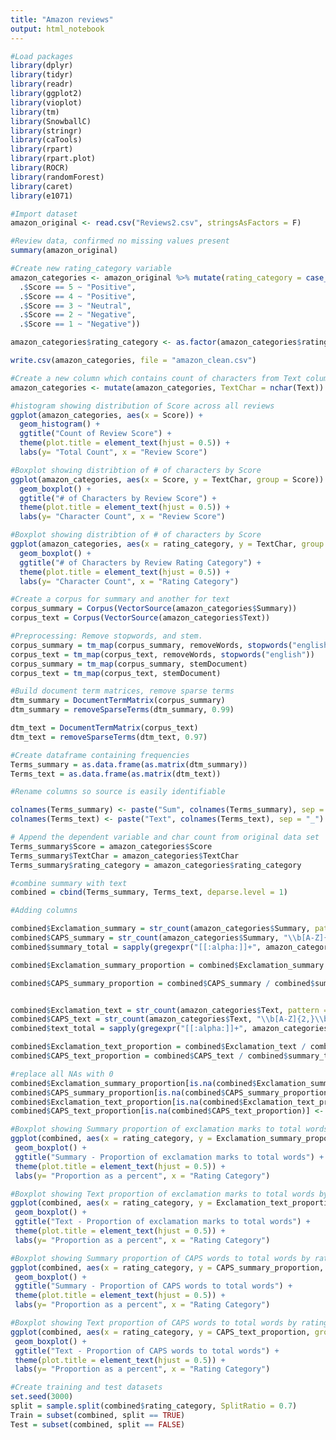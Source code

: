---
title: "Amazon reviews"
output: html_notebook
---


```{r}

#Load packages
library(dplyr)
library(tidyr)
library(readr)
library(ggplot2)
library(vioplot)
library(tm)
library(SnowballC)
library(stringr)
library(caTools)
library(rpart)
library(rpart.plot)
library(ROCR)
library(randomForest)
library(caret)
library(e1071)

#Import dataset
amazon_original <- read.csv("Reviews2.csv", stringsAsFactors = F)


```

```{r}
#Review data, confirmed no missing values present
summary(amazon_original)
```


```{r}
#Create new rating_category variable
amazon_categories <- amazon_original %>% mutate(rating_category = case_when(
  .$Score == 5 ~ "Positive",
  .$Score == 4 ~ "Positive",
  .$Score == 3 ~ "Neutral",
  .$Score == 2 ~ "Negative",
  .$Score == 1 ~ "Negative"))

amazon_categories$rating_category <- as.factor(amazon_categories$rating_category)

write.csv(amazon_categories, file = "amazon_clean.csv")

#Create a new column which contains count of characters from Text column
amazon_categories <- mutate(amazon_categories, TextChar = nchar(Text))

```


```{r}
#histogram showing distribution of Score across all reviews
ggplot(amazon_categories, aes(x = Score)) +
  geom_histogram() +
  ggtitle("Count of Review Score") +
  theme(plot.title = element_text(hjust = 0.5)) +
  labs(y= "Total Count", x = "Review Score")


```

```{r}
#Boxplot showing distribtion of # of characters by Score
ggplot(amazon_categories, aes(x = Score, y = TextChar, group = Score)) + 
  geom_boxplot() +
  ggtitle("# of Characters by Review Score") +
  theme(plot.title = element_text(hjust = 0.5)) +
  labs(y= "Character Count", x = "Review Score")

#Boxplot showing distribtion of # of characters by Score
ggplot(amazon_categories, aes(x = rating_category, y = TextChar, group = rating_category)) + 
  geom_boxplot() +
  ggtitle("# of Characters by Review Rating Category") +
  theme(plot.title = element_text(hjust = 0.5)) +
  labs(y= "Character Count", x = "Rating Category")

```

```{r}
#Create a corpus for summary and another for text
corpus_summary = Corpus(VectorSource(amazon_categories$Summary))
corpus_text = Corpus(VectorSource(amazon_categories$Text))

#Preprocessing: Remove stopwords, and stem.
corpus_summary = tm_map(corpus_summary, removeWords, stopwords("english"))
corpus_text = tm_map(corpus_text, removeWords, stopwords("english"))
corpus_summary = tm_map(corpus_summary, stemDocument)
corpus_text = tm_map(corpus_text, stemDocument)

#Build document term matrices, remove sparse terms
dtm_summary = DocumentTermMatrix(corpus_summary)
dtm_summary = removeSparseTerms(dtm_summary, 0.99)

dtm_text = DocumentTermMatrix(corpus_text)
dtm_text = removeSparseTerms(dtm_text, 0.97)
```


```{r}

#Create dataframe containing frequencies
Terms_summary = as.data.frame(as.matrix(dtm_summary))
Terms_text = as.data.frame(as.matrix(dtm_text))

#Rename columns so source is easily identifiable

colnames(Terms_summary) <- paste("Sum", colnames(Terms_summary), sep = "_")
colnames(Terms_text) <- paste("Text", colnames(Terms_text), sep = "_")

# Append the dependent variable and char count from original data set
Terms_summary$Score = amazon_categories$Score
Terms_summary$TextChar = amazon_categories$TextChar
Terms_summary$rating_category = amazon_categories$rating_category

#combine summary with text
combined = cbind(Terms_summary, Terms_text, deparse.level = 1)

```

```{r}
#Adding columns

combined$Exclamation_summary = str_count(amazon_categories$Summary, pattern = "!") #count of exclamation marks
combined$CAPS_summary = str_count(amazon_categories$Summary, "\\b[A-Z]{2,}\\b") #count of words in CAPS
combined$summary_total = sapply(gregexpr("[[:alpha:]]+", amazon_categories$Summary), function(x) sum(x > 0)) #total # of words

combined$Exclamation_summary_proportion = combined$Exclamation_summary / combined$summary_total #proportion of exclamation points to total # of words

combined$CAPS_summary_proportion = combined$CAPS_summary / combined$summary_total #proportion of CAPS words to total # of words


combined$Exclamation_text = str_count(amazon_categories$Text, pattern = "!") #count of exclamation marks
combined$CAPS_text = str_count(amazon_categories$Text, "\\b[A-Z]{2,}\\b") #count of words in CAPS
combined$text_total = sapply(gregexpr("[[:alpha:]]+", amazon_categories$Text), function(x) sum(x > 0)) #total # of words

combined$Exclamation_text_proportion = combined$Exclamation_text / combined$text_total #proportion of exclamation points to total # of words
combined$CAPS_text_proportion = combined$CAPS_text / combined$summary_total #proportion of CAPS words to total # of words

#replace all NAs with 0
combined$Exclamation_summary_proportion[is.na(combined$Exclamation_summary_proportion)] <- 0
combined$CAPS_summary_proportion[is.na(combined$CAPS_summary_proportion)] <- 0
combined$Exclamation_text_proportion[is.na(combined$Exclamation_text_proportion)] <- 0
combined$CAPS_text_proportion[is.na(combined$CAPS_text_proportion)] <- 0


```

```{r}

#Boxplot showing Summary proportion of exclamation marks to total words by rating category
ggplot(combined, aes(x = rating_category, y = Exclamation_summary_proportion, group = rating_category)) + 
 geom_boxplot() +
 ggtitle("Summary - Proportion of exclamation marks to total words") +
 theme(plot.title = element_text(hjust = 0.5)) +
 labs(y= "Proportion as a percent", x = "Rating Category")

```
 
 
```{r}
#Boxplot showing Text proportion of exclamation marks to total words by rating category
ggplot(combined, aes(x = rating_category, y = Exclamation_text_proportion, group = rating_category)) + 
 geom_boxplot() +
 ggtitle("Text - Proportion of exclamation marks to total words") +
 theme(plot.title = element_text(hjust = 0.5)) +
 labs(y= "Proportion as a percent", x = "Rating Category")
```

 
 
 
```{r}
#Boxplot showing Summary proportion of CAPS words to total words by rating category
ggplot(combined, aes(x = rating_category, y = CAPS_summary_proportion, group = rating_category)) + 
 geom_boxplot() +
 ggtitle("Summary - Proportion of CAPS words to total words") +
 theme(plot.title = element_text(hjust = 0.5)) +
 labs(y= "Proportion as a percent", x = "Rating Category")

```


```{r}
#Boxplot showing Text proportion of CAPS words to total words by rating category
ggplot(combined, aes(x = rating_category, y = CAPS_text_proportion, group = rating_category)) + 
 geom_boxplot() +
 ggtitle("Text - Proportion of CAPS words to total words") +
 theme(plot.title = element_text(hjust = 0.5)) +
 labs(y= "Proportion as a percent", x = "Rating Category")
```



```{r}
#Create training and test datasets
set.seed(3000)
split = sample.split(combined$rating_category, SplitRatio = 0.7)
Train = subset(combined, split == TRUE)
Test = subset(combined, split == FALSE)
```


